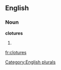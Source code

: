 
==English==

===Noun===
'''clotures'''

# {{plural of|[[cloture]]}}

[[Category:English plurals]]

[[fr:clotures]]